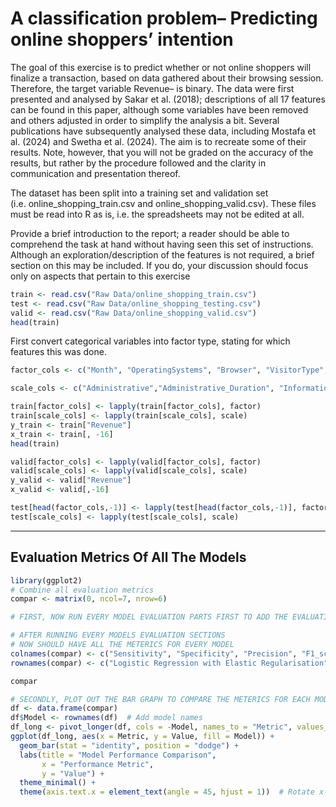# A classification problem– Predicting online shoppers’ intention

The goal of this exercise is to predict whether or not online shoppers will finalize a transaction, based on data gathered about their browsing session. Therefore, the target variable Revenue– is binary. The data were first presented and analysed by Sakar et al. (2018); descriptions of all 17 features can be found in this paper, although some variables have been removed and others adjusted in order to simplify the analysis a bit. Several publications have subsequently analysed these data, including Mostafa et al. (2024) and Swetha et al. (2024). The aim is to recreate some of their results. Note, however, that you will not be graded on the accuracy of the results, but rather by the procedure followed and the clarity in communication and presentation thereof.

The dataset has been split into a training set and validation set (i.e. online_shopping_train.csv and online_shopping_valid.csv). These files must be read into R as is, i.e. the spreadsheets may not be edited at all.

Provide a brief introduction to the report; a reader should be able to comprehend the task at hand without having seen this set of instructions. Although an exploration/description of the features is not required, a brief section on this may be included. If you do, your discussion should focus only on aspects that pertain to this exercise

```r
train <- read.csv("Raw Data/online_shopping_train.csv")
test <- read.csv("Raw Data/online_shopping_testing.csv")
valid <- read.csv("Raw Data/online_shopping_valid.csv")
head(train)
```

First convert categorical variables into factor type, stating for which features this was done.

```r
factor_cols <- c("Month", "OperatingSystems", "Browser", "VisitorType", "Weekend", "Revenue")

scale_cols <- c("Administrative","Administrative_Duration", "Informational", "Informational_Duration","ProductRelated","SpecialDay", "ProductRelated_Duration","BounceRates", "ExitRates", "PageValues")

train[factor_cols] <- lapply(train[factor_cols], factor)
train[scale_cols] <- lapply(train[scale_cols], scale)
y_train <- train["Revenue"]
x_train <- train[, -16]
head(train)

valid[factor_cols] <- lapply(valid[factor_cols], factor)
valid[scale_cols] <- lapply(valid[scale_cols], scale)
y_valid <- valid["Revenue"]
x_valid <- valid[,-16]

test[head(factor_cols,-1)] <- lapply(test[head(factor_cols,-1)], factor)
test[scale_cols] <- lapply(test[scale_cols], scale)
```

------------------------------------------------------------------------

\newpage

## Evaluation Metrics Of All The Models

```r
library(ggplot2)
# Combine all evaluation metrics
compar <- matrix(0, ncol=7, nrow=6)

# FIRST, NOW RUN EVERY MODEL EVALUATION PARTS FIRST TO ADD THE EVALUATION METRICS TO THE COMPAR MATRIX

```

```r
# AFTER RUNNING EVERY MODELS EVALUATION SECTIONS
# NOW SHOULD HAVE ALL THE METERICS FOR EVERY MODEL
colnames(compar) <- c("Sensitivity", "Specificity", "Precision", "F1_score","Accuracy", "Missclassification_Rate", "ROC_AUC")
rownames(compar) <- c("Logistic Regression with Elastic Regularisation", "Polynomial Logistic Regression","K-Nearest-Neighbours","Classification Tree", "Tuned Random Forest",  "Gradient Boosted Model")

compar
```

```R
# SECONDLY, PLOT OUT THE BAR GRAPH TO COMPARE THE METERICS FOR EACH MODEL
df <- data.frame(compar)
df$Model <- rownames(df)  # Add model names
df_long <- pivot_longer(df, cols = -Model, names_to = "Metric", values_to = "Value")
ggplot(df_long, aes(x = Metric, y = Value, fill = Model)) +
  geom_bar(stat = "identity", position = "dodge") +
  labs(title = "Model Performance Comparison",
       x = "Performance Metric",
       y = "Value") +
  theme_minimal() +
  theme(axis.text.x = element_text(angle = 45, hjust = 1))  # Rotate x-axis labels
```
